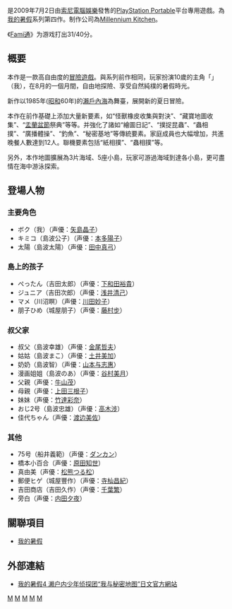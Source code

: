 {{NoteTA
| G1 = Games
}}
{{Infobox VG
| title= 我的暑假4 濑户内少年侦探团“我与秘密地图”
| japanese = ぼくのなつやすみ4 瀬戸内少年探偵団「ボクと秘密の地図」
| developer= [[Millennium_Kitchen|Millennium Kitchen]]
| publisher= [[索尼電腦娛樂|索尼電腦娛樂]]
| director= [[綾部和|綾部和]]（監督、腳本）
| series= [[我的暑假系列|我的暑假系列]]
| released= {{vgrelease|JP|2009年7月2日}}
| genre= [[冒險遊戲|冒险]]（AVG）
| modes= [[单人电子游戏|單人]]
| platforms= [[PlayStation_Portable|PlayStation Portable]]
}}

{{Vgname|我的暑假4 濑户内少年侦探团“我与秘密地图”|ja=ぼくのなつやすみ4 瀬戸内少年探偵団「ボクと秘密の地図」}}是2009年7月2日由[[索尼電腦娛樂|索尼電腦娛樂]]發售的[[PlayStation_Portable|PlayStation Portable]]平台專用遊戲。為[[我的暑假|我的暑假]]系列第四作。制作公司為[[Millennium_Kitchen|Millennium Kitchen]]。

《[[Fami通|Fami通]]》为游戏打出31/40分。

== 概要 ==
本作是一款高自由度的[[冒險遊戲|冒險遊戲]]。與系列前作相同，玩家扮演10歲的主角「{{lang|ja|ボクくん}}」（我），在8月的一個月間，自由地探險、享受自然純樸的暑假時光。

新作以1985年([[昭和|昭和]]60年)的[[瀨戶內海|瀨戶內海]]為舞臺，展開新的夏日冒險。

本作在前作基礎上添加大量新要素，如“怪獸橡皮收集與對決”、“藏寶地圖收集”、“[[盂蘭盆節|盂蘭盆節]]祭典”等等。并強化了諸如“繪圖日記”、“撲捉昆蟲”、“蟲相撲”、“廣播體操”、“釣魚”、“秘密基地”等傳統要素。家庭成員也大幅增加，共進晚餐人數達到12人。聯機要素包括“紙相撲”、“蟲相撲”等。

另外，本作地圖擴展為3片海域、5座小島，玩家可游過海域到達各小島，更可盡情在海中游泳探索。

== 登場人物 ==
===主要角色===
*ボク（我）（声優：[[矢島晶子|矢島晶子]]）
*キミコ（島波公子）（声優：[[本多陽子|本多陽子]]）
*太陽（島波太陽）（声優：[[田中真弓|田中真弓]]）

===島上的孩子===
*ぺったん（吉田太郎）（声優：[[下和田裕貴|下和田裕貴]]）
*ジュニア（吉田次郎）（声優：[[浅井清己|浅井清己]]）
*マメ（川沼瞑）（声優：[[川田妙子|川田妙子]]）
*朋子ひめ（城屋朋子）（声優：[[藤村步|藤村步]]）

===叔父家===
*叔父（島波幸雄）（声優：[[金尾哲夫|金尾哲夫]]）
*姑姑（島波まこ）（声優：[[土井美加|土井美加]]）
*奶奶（島波智）（声優：[[山本与志惠|山本与志惠]]）
*漫画姐姐（島波のあ）（声優：[[谷村美月|谷村美月]]）
*父親（声優：[[牛山茂|牛山茂]]）
*母親（声優：[[上田三根子|上田三根子]]）
*妹妹（声優：[[竹達彩奈|竹達彩奈]]）
*おじ2号（島波忠雄）（声優：[[高木涉|高木涉]]）
*佳代ちゃん（声優：[[渡邊美佐_(聲優)|渡边美佐]]）

===其他===
*75号（船井義範）（声優：[[ダンカン|ダンカン]]）
*橋本小百合（声優：[[原田知世|原田知世]]）
*真由美（声優：[[松熊つる松|松熊つる松]]）
*郵便ヒゲ（城屋豐作）（声優：[[寺杣昌紀|寺杣昌紀]]）
*吉田商店（吉田久作）（声優：[[千葉繁|千葉繁]]）
*旁白（声優：[[内田夕夜|内田夕夜]]）

==關聯項目==
*[[我的暑假|我的暑假]] 

== 外部連結 ==
*[http://www.jp.playstation.com/scej/title/bokunatsu/4 我的暑假4 濑户内少年侦探团“我与秘密地图”日文官方網站] {{Wayback|url=http://www.jp.playstation.com/scej/title/bokunatsu/4 |date=20140210185758 }}

[[Category:PlayStation_Portable游戏|M]]
[[Category:冒險遊戲|M]]
[[Category:2009年电子游戏|M]]
[[Category:索尼互動娛樂遊戲|M]]
[[Category:日本独占电子游戏|M]]